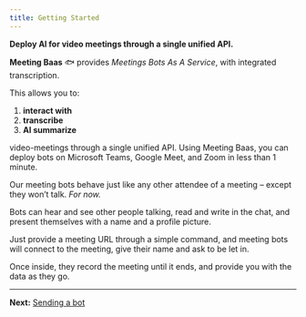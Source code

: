 ```yaml
---
title: Getting Started
---
```


**Deploy AI for video meetings through a single unified API.**

**Meeting Baas** 🐟 provides *Meetings Bots As A Service*, with integrated transcription.

This allows you to:

1. **interact with**
2. **transcribe**
3. **AI summarize**

video-meetings through a single unified API. Using Meeting Baas, you can deploy bots on Microsoft Teams, Google Meet, and Zoom in less than 1 minute.

Our meeting bots behave just like any other attendee of a meeting – except they won’t talk. *For now.*

Bots can hear and see other people talking, read and write in the chat, and present themselves with a name and a profile picture.

Just provide a meeting URL through a simple command, and meeting bots will connect to the meeting, give their name and ask to be let in.

Once inside, they record the meeting until it ends, and provide you with the data as they go.

---

**Next:** [Sending a bot](#)
